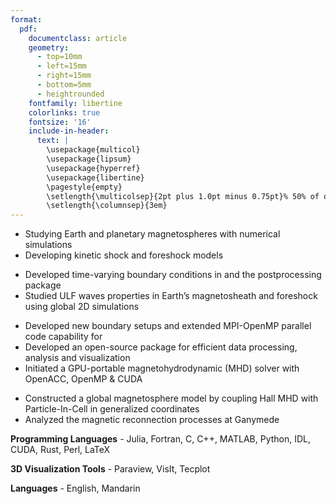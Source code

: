 ```yaml
---
format: 
  pdf: 
    documentclass: article
    geometry:
      - top=10mm
      - left=15mm
      - right=15mm
      - bottom=5mm
      - heightrounded
    fontfamily: libertine
    colorlinks: true
    fontsize: '16'
    include-in-header: 
      text: |
        \usepackage{multicol}
        \usepackage{lipsum}
        \usepackage{hyperref}
        \usepackage{libertine}
        \pagestyle{empty}
        \setlength{\multicolsep}{2pt plus 1.0pt minus 0.75pt}% 50% of original values
        \setlength{\columnsep}{3em}
---
```

<!-- TITLE -->
\begin{huge}\begin{center}{\bf Hongyang Zhou}\end{center}\end{huge}

<!-- CONTACT INFO -->
\begin{center}hongyang@bu.edu ∙ \href{https://github.com/henry2004y}{Github}
\end{center}
\vspace{15pt}

<!-- EMPLOYMENT : 1ST BULLET-->
\begin{large}{\bf EMPLOYMENT}
  \vspace{3pt}
  \hrule
  \begin{multicols}{2}
    \begin{flushleft}{\bf Boston University}\end{flushleft}
    \begin{flushright}Boston, MA\end{flushright}
  \end{multicols}
  \vspace{-0.17cm}
  \begin{multicols}{2}
    \begin{flushleft}Research Scientist\end{flushleft}
    \begin{flushright}2023/10-now\end{flushright}\end
  {multicols}
\end{large}
\vspace{-0.16cm}

\vspace{7pt}

\vspace{0.05cm}

<!-- EMPLOYMENT: 2ND BULLET -->
\begin{large}
  \begin{multicols}{2}
    \begin{flushleft}{\bf University of Helsinki}\end{flushleft}
    \begin{flushright}Helsinki, Finland\end{flushright}
  \end{multicols}
  \vspace{-0.17cm}
  \begin{multicols}{2}
    \begin{flushleft}Postdoctoral Researcher\end{flushleft}
    \begin{flushright}2020/11-2023/05\end{flushright}
  \end{multicols}
\end{large}
\vspace{-0.16cm}

\vspace{7pt}

\vspace{0.05cm}

<!-- EMPLOYMENT: 3RD BULLET -->
\begin{large}
  \begin{multicols}{2}
    \begin{flushleft}{\bf University of Michigan}\end{flushleft}
    \begin{flushright}Ann Arbor, MI\end{flushright}
  \end{multicols}
  \vspace{-0.17cm}
  \begin{multicols}{2}
    \begin{flushleft}Research Assistant\end{flushleft}
    \begin{flushright}2015/08-2020/09\end{flushright}
  \end{multicols}
\end{large}
\vspace{1.5pt}

<!-- EDUCATION: 1ST BULLET -->
\begin{large}
  {\bf EDUCATION}
  \vspace{3pt}
  \hrule
  \begin{multicols}{2}
    \begin{flushleft}{\bf University of Michigan}\end{flushleft}
    \begin{flushright}Ann Arbor, MA\end{flushright}
  \end{multicols}
  \vspace{-0.17cm}
  \begin{multicols}{2}
  \begin{flushleft}Ph.D of Climate and Space Sciences and Scientific Computing\end{flushleft}
  \begin{flushright}2015/08-2020/09\end{flushright}
  \end{multicols}
\end{large}

\vspace{0.05cm}

<!-- EDUCATION: 2ND BULLET -->
\begin{large}
  \begin{multicols}{2}
    \begin{flushleft}{\bf University of Science and Technology of China (USTC)}\end{flushleft}
    \begin{flushright}Anhui, China\end{flushright}
  \end{multicols}
  \vspace{-0.17cm}
  \begin{multicols}{2}
    \begin{flushleft}Bachelor of Geophysics\end{flushleft}
    \begin{flushright}2011/09-2015/06\end{flushright}
  \end{multicols}
\end{large}
\vspace{1.5pt}

<!-- AWARDS : 1ST BULLET-->
\begin{large}{\bf AWARDS}
  \vspace{3pt}
  \hrule
  \begin{multicols}{2}
    \begin{flushleft}{\bf University of Michigan}\end{flushleft}
    \begin{flushright}2020\end{flushright}
  \end{multicols}
  \vspace{-0.3cm}
  \begin{flushleft}Climate and Space Sciences Outstanding Doctoral Student Research Award\end{flushleft}
  
  \begin{multicols}{2}
    \begin{flushleft}{\bf University of Michigan}\end{flushleft}
    \begin{flushright}2016\end{flushright}
  \end{multicols}
  \vspace{-0.3cm}
  \begin{flushleft}Michigan Institute for Computational Discovery and Engineering Fellowship\end{flushleft}

  \begin{multicols}{2}
    \begin{flushleft}{\bf USTC}\end{flushleft}
    \begin{flushright}2015\end{flushright}
  \end{multicols}
  \vspace{-0.3cm}
  \begin{flushleft}Outstanding Teaching Scholarship\end{flushleft}

  \begin{multicols}{2}
    \begin{flushleft}{\bf USTC}\end{flushleft}
    \begin{flushright}2014\end{flushright}
  \end{multicols}
  \vspace{-0.3cm}
  \begin{flushleft}The First Prize, Outstanding Student Scholarship\end{flushleft}
\end{large}
\vspace{-0.16cm}

\vspace{7pt}

<!-- EXPERIENCE : 1ST BULLET-->
\begin{large}{\bf EXPERIENCE}
  \vspace{3pt}
  \hrule
  \begin{multicols}{2}
    \begin{flushleft}{\bf Planetary Magnetosphere Modeling}\end{flushleft}
    \begin{flushright}2023/10-now\end{flushright}
  \end{multicols}
  \vspace{-0.17cm}
  \begin{multicols}{2}
    \begin{flushleft}\textit{Supervisor: Chuanfei Dong}\end{flushleft}
  \end{multicols}
\end{large}
\vspace{-0.3cm}
* Studying Earth and planetary magnetospheres with numerical simulations
* Developing kinetic shock and foreshock models

\vspace{7pt}

<!-- EXPERIENCE : 2ND BULLET -->
\begin{large}
  \begin{multicols}{2}
    \begin{flushleft}{\bf Hybrid Vlasov Ultra-Low Frequency (ULF) Wave Simulations}\end{flushleft}
    \begin{flushright}2020/11-2023/05\end{flushright}
  \end{multicols}
  \vspace{-0.17cm}
  \begin{multicols}{2}
    \begin{flushleft}\textit{Supervisor: Lucile Turc \& Minna Palmroth}\end{flushleft}
  \end{multicols}
\end{large}
\vspace{-0.3cm}
* Developed time-varying boundary conditions in \href{https://www.helsinki.fi/en/researchgroups/vlasiator}{Vlasiator} and the postprocessing package \href{https://henry2004y.github.io/Vlasiator.jl/stable/}{Vlasiator.jl}
* Studied ULF waves properties in Earth's magnetosheath and foreshock using global 2D simulations
\vspace{7pt}

<!-- EXPERIENCE : 3RD BULLET -->
\begin{large}
  \begin{multicols}{2}
    \begin{flushleft}{\bf \href{https://github.com/SWMFsoftware/SWMF}{SWMF} Model Development}\end{flushleft}
    \begin{flushright}2015-2020\end{flushright}
  \end{multicols}
  \vspace{-0.17cm}
  \begin{multicols}{2}
    \begin{flushleft}\textit{Supervisor: G\'{a}bor T\'{o}th}\end{flushleft}
  \end{multicols}
\end{large}
* Developed new boundary setups and extended MPI-OpenMP parallel code capability for \href{https://github.com/SWMFsoftware/BATSRUS}{BATS-R-US}
* Developed an open-source package \href{https://henry2004y.github.io/Batsrus.jl/dev/}{Batsrus.jl} for efficient data processing, analysis and visualization
* Initiated a GPU-portable magnetohydrodynamic (MHD) solver with OpenACC, OpenMP \& CUDA

\vspace{7pt}

<!-- EXPERIENCE : 4TH BULLET -->
\begin{large}
  \begin{multicols}{2}
    \begin{flushleft}{\bf MHD-EPIC Simulation of Ganymede's Magnetosphere}\end{flushleft}
    \begin{flushright}2016-2020\end{flushright}
  \end{multicols}
  \vspace{-0.17cm}
  \begin{multicols}{2}
    \begin{flushleft}\textit{Supervisor: G\'{a}bor T\'{o}th \& Xianzhe Jia}\end{flushleft}
  \end{multicols}
\end{large}
\vspace{-0.16cm}
* Constructed a global magnetosphere model by coupling Hall MHD with Particle-In-Cell in generalized coordinates
* Analyzed the magnetic reconnection processes at Ganymede

\vspace{7pt}

<!-- TEACHING : 1ST BULLET-->
\begin{large}{\bf TEACHING}
  \vspace{3pt}
  \hrule
  \begin{multicols}{2}
    \begin{flushleft}{\bf Space Applications of Plasma Physics}\end{flushleft}
    \begin{flushright}University of Helsinki\end{flushright}
  \end{multicols}
  \vspace{-0.17cm}
  \begin{multicols}{2}
    \begin{flushleft}\textit{Guest Lecturer}\end{flushleft}
    \begin{flushright}2022\end{flushright}
  \end{multicols}
\end{large}
\vspace{-0.3cm}

\vspace{7pt}

<!-- TEACHING : 2ND BULLET -->
\begin{large}
  \begin{multicols}{2}
    \begin{flushleft}{\bf Plasma Physics}\end{flushleft}
    \begin{flushright}University of Helsinki\end{flushright}
  \end{multicols}
  \vspace{-0.17cm}
  \begin{multicols}{2}
    \begin{flushleft}\textit{Guest Lecturer}\end{flushleft}
    \begin{flushright}2022\end{flushright}
  \end{multicols}
\end{large}
\vspace{-0.3cm}

\vspace{7pt}

<!-- TEACHING : 3RD BULLET -->
\begin{large}
  \begin{multicols}{2}
    \begin{flushleft}{\bf Electrodynamics}\end{flushleft}
    \begin{flushright}USTC\end{flushright}
  \end{multicols}
  \vspace{-0.17cm}
  \begin{multicols}{2}
    \begin{flushleft}\textit{Teaching Assistant}\end{flushleft}
    \begin{flushright}2015\end{flushright}
  \end{multicols}
\end{large}
\vspace{-0.3cm}

\vspace{7pt}

<!-- SKILLS -->
\begin{large}{\bf SKILLS}
  \vspace{3pt}
  \hrule
\end{large}
\vspace{-0.16cm}
**Programming Languages** - Julia, Fortran, C, C++, MATLAB, Python, IDL, CUDA, Rust, Perl, LaTeX

**3D Visualization Tools** - Paraview, VisIt, Tecplot 

**Languages** - English, Mandarin

<!-- PUBLICATIONS : 1ST BULLET -->
\begin{large}
{\bf PUBLICATIONS}
  \vspace{3pt}
  \hrule
  \begin{flushleft}Hybrid-Vlasov modelling of ion velocity distribution functions associated with the Kelvin-Helmholtz
instability with a density and temperature asymmetry (under revision)\end{flushleft}
  \vspace{-0.2cm}
  \textit{Tarvus, Vertti and Lurc, Lucile and {\bf Zhou, Hongyang} and Nakamura, Takuma and Settino, Adriana and Blasl, Kevin and Cozzani, Giulia and others},   AAS, 2024
  \begin{flushleft}Source of Drift-dispersed Electrons in Martian Crustal Magnetic Fields\end{flushleft}
  \vspace{-0.2cm}
  \textit{Zhang, Chi and {\bf Zhou, Hongyang} and Dong, Chuanfei and Harada, Yuki and Yamauchi, Masatoshi and Xu, Shaosui and Nilson, Hans and Ebihara, Yusuke and Curry, Shannon M. and Qin, Junfeng and Mitchell, David L. and Brain, David A.},   Astrophysical Journal, 2024
  \begin{flushleft}Finding reconnection lines and flux rope axes via local coordinates in global ion-kinetic magnetospheric simulations\end{flushleft}
  \vspace{-0.2cm}
  \textit{Alho, M., Cozzani, G., Zaitsev, I., Kebede, F. T., Ganse, U., Battarbee, M., Bussov, M., Dubart, M., Hoilijoki, S., Kotipalo, L., Papadakis, K., Pfau-Kempf, Y., Suni, J., Tarvus, V., Workayehu, A., {\bf Zhou, H.}, and Palmroth, M.},   Annales Geophysicae, 2024
  \begin{flushleft}Kinetic signatures, dawn-dusk asymmetries, and flux transfer events associated with Mercury's dayside magnetopause reconnection from 3D MHD-AEPIC simulations\end{flushleft}
  \vspace{-0.2cm}
  \textit{Li, Changkun and Jia, Xianzhe and Chen, Yuxi and T{\'o}th, G{\'a}bor and {\bf Zhou, Hongyang} and Slavin, James A and Sun, Weijie and Poh, Gangkai},   JGR, 2024
  \begin{flushleft}Dayside Pc2 Waves Associated With Flux Transfer Events in a 3D Hybrid-Vlasov Simulation\end{flushleft}
  \vspace{-0.2cm}
  \textit{Tesema, Facil and Palmroth, Minna and Turc, Lucile and {\bf Zhou, Hongyang} and Cozzani, Giulia and Alho, Markku and Pfau-Kempf, Yann and Horaites, Konstantinos and Zaitsev, Ivan and Grandin, Maxime},   GRL, 2024
  \begin{flushleft}Vlasiator. jl: A Julia package for processing Vlasiator data\end{flushleft}
  \vspace{-0.2cm}
  \textit{{\bf Zhou, Hongyang}}, Journal of Open Source Software, 2023
  \begin{flushleft}FLEKS: A flexible particle-in-cell code for multi-scale plasma simulations\end{flushleft}
  \vspace{-0.2cm}
  \textit{Chen, Yuxi and T{\'o}th, G{\'a}bor and {\bf Zhou, Hongyang} and Wang, Xiantong}, CPC, 2023
  \begin{flushleft}Enabling technology for global 3D + 3V hybrid-Vlasov simulations of near-Earth space\end{flushleft}
  \vspace{-0.2cm}
  \textit{Ganse, U. and Koskela, T. and Battarbee, M. and Pfau-Kempf, Y. and Papadakis, K. and Alho, M. and Bussov, M. and Cozzani, G. and Dubart, M. and George, H. and Gordeev, E. and Grandin, M. and Horaites, K. and Suni, J. and Tarvus, V. and Kebede, F. T. and Turc, L. and {\bf Zhou, H.} and Palmroth, M.}, Physics of Plasmas, 2023
  \begin{flushleft}Magnetospheric Response to a Pressure Pulse in a Three-Dimensional Hybrid-Vlasov Simulation\end{flushleft}
  \vspace{-0.2cm}
  \textit{Horaites, Konstantinos and Rintam{\"a}ki, E and Zaitsev, I and Turc, L and Grandin, M and Cozzani, G and {\bf Zhou, Hongyang} and Alho, M and Suni, J and Kebede, F and others}, JGR, 2023
  \begin{flushleft}Magnetotail plasma eruptions driven by magnetic reconnection and kinetic instabilities\end{flushleft}
  \vspace{-0.2cm}
  \textit{Palmroth, Minna and Pulkkinen, Tuija I and Ganse, Urs and Pfau-Kempf, Yann and Koskela, Tuomas and Zaitsev, Ivan and Alho, Markku and Cozzani, Giulia and Turc, Lucile, {\bf Zhou, Hongyang} and others}, Nature Geoscience, 2023
  \begin{flushleft}First 3D hybrid-Vlasov global simulation of auroral proton precipitation and comparison with satellite observations\end{flushleft}
  \vspace{-0.2cm}
  \textit{Grandin, M. and Luttikhuis, T. and Battarbee, M. and Cozzani, G. and {\bf Zhou, H.} and Turc, L. and Pfau-Kempf, Y.},   Journal of Space Weather and Space Climate, 2023
  \begin{flushleft}Magnetospheric responses to solar wind Pc5 density fluctuations: Results from 2D hybrid Vlasov simulation\end{flushleft}
  \vspace{-0.2cm}
  \textit{{\bf Zhou, Hongyang} and Turc, Lucile and Pfau-Kempf, Yann and Battarbee, Markus and Tarvus, Vertti and Dubart, Maxime and George, Harriet and Cozzani, Giulia and Grandin, Maxime and Ganse, Urs}, Frontiers in Astronomy and Space Sciences, 2022
  \begin{flushleft}A global view of Pc3 wave activity in near-Earth space: Results from hybrid-Vlasov simulations\end{flushleft}
  \vspace{-0.2cm}
  \textit{Turc, Lucile and {\bf Zhou, Hongyang} and Tarvus, Vertti and Ala-Lahti, Matti and Battarbee, Markus and Pfau-Kempf, Yann and Johlander, Andreas and Ganse, Urs and Dubart, Maxime and George, Harriet and others}, Frontiers in Astronomy and Space Sciences, 2022
  \begin{flushleft}Quasi-parallel Shock Reformation Seen by Magnetospheric Multiscale and Ion-kinetic Simulations\end{flushleft}
  \vspace{-0.2cm}
  \textit{A. Johlander and M. Battarbee and L. Turc and U. Ganse and Y. Pfau-Kempf and M. Grandin and J. Suni and V. Tarvus and M. Bussov and {\bf H. Zhou} and others}, GRL, 2022
  \begin{flushleft}Estimating inner magnetospheric radial diffusion using a hybrid-Vlasov simulation\end{flushleft}
  \vspace{-0.2cm}
  \textit{H. George and E. Kilpua and A. Osmane and S. Lejosne and L. Turc and M. Grandin and M. M. H. Kalliokoski and S. Hoilijoki and U. Ganse and M. Alho and M. Battarbee and M. Bussov and M. Dubart and A. Johlander and T. Manglayev and K. Papadakis and Y. Pfau-Kempf and J. Suni and {\bf H. Zhou} and M. Palmroth}, Frontiers in Astronomy and Space Sciences, 2022
  \begin{flushleft}Reconnection-driven dynamics at Ganymede's upstream magnetosphere: 3-D global Hall MHD and MHD-EPIC simulations\end{flushleft}
  \vspace{-0.2cm}
  \textit{{\bf Zhou, Hongyang} and T{\'o}th, G{\'a}bor and Jia, Xianzhe and Chen, Yuxi}, JGR, 2020
  \begin{flushleft}Efficient OpenMP parallelization to a complex MPI parallel magnetohydrodynamics code\end{flushleft}
  \vspace{-0.2cm}
  \textit{{\bf Zhou, Hongyang} and T{\'o}th, G{\'a}bor}, Journal of Parallel and Distributed Computing, 2020
  \begin{flushleft}Embedded kinetic simulation of Ganymede's magnetosphere: Improvements and inferences\end{flushleft}
  \vspace{-0.2cm}
  \textit{{\bf Zhou, Hongyang} and T{\'o}th, G{\'a}bor and Jia, Xianzhe and Chen, Yuxi and Markidis, Stefano}, JGR, 2019
\end{large}